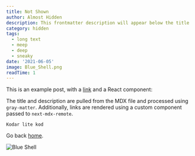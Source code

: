 ```yaml
---
title: Not Shown
author: Almost Hidden
description: This frontmatter description will appear below the title
category: hidden
tags:
  - long text
  - meep
  - deep
  - sneaky
date: '2021-06-05'
image: Blue_Shell.png
readTime: 1
---
```


This is an example post, with a [link](https://nextjs.org) and a React component:


The title and description are pulled from the MDX file and processed using `gray-matter`. Additionally, links are rendered using a custom component passed to `next-mdx-remote`.

```
Kodar lite kod
```

Go back [home](/).

![Blue Shell](/images/Blue_Shell.png)
